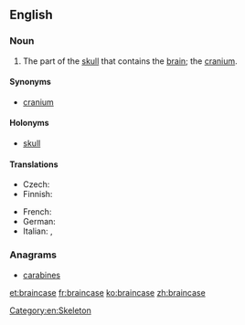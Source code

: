 ==English==

===Noun===
{{en-noun}}

# The part of the [[skull]] that contains the [[brain]]; the [[cranium]].

====Synonyms====
* [[cranium]]

====Holonyms====
* [[skull]]

====Translations====
{{trans-top|the part of the skull containing the brain}}
* Czech: {{t|cs|mozkovna|f}}
* Finnish: {{t+|fi|aivokoppa}}
{{trans-mid}}
* French: {{t+|fr|boite crânienne|f}}
* German: {{t+|de|Hirnschale|f}}
* Italian: {{t|it|scatola cranica|f}}, {{t+|it|cranio|m}}
{{trans-bottom}}

===Anagrams===
* [[carabines#English|carabines]]

[[Category:en:Skeleton]]

[[et:braincase]]
[[fr:braincase]]
[[ko:braincase]]
[[zh:braincase]]